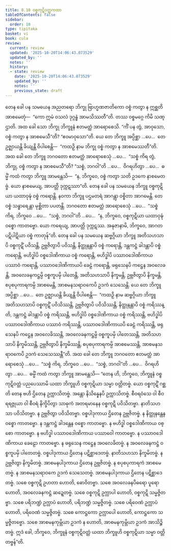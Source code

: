 ```yaml
---
title: 8.10 ဝစ္စကုဋိဝတ္တကထာ
tableOfContents: false
sidebar:
  order: 10
type: tipitaka
basket: vi
book: cula
review:
  current: review
  updated: '2025-10-20T14:06:43.073529'
  updated_by: ''
  notes: ''
  history:
  - state: review
    date: '2025-10-20T14:06:43.073529'
    updated_by: ''
    notes: ''
    previous_state: draft
---
```



<DynamicBreadcrumb />


<ReviewStatus review={frontmatter.review} showDetails={true} />

<HypothesisAnnotation frontmatter={frontmatter} />

<Division number="373" book="cula" e="ch" v="4" p="390">

<Paragraph number="1704" book="cula">
တေန ခေါ ပန သမယေန အညတရော ဘိက္ခု ဗြာဟ္မဏဇာတိကော ဝစ္စံ ကတွာ န ဣစ္ဆတိ အာစမေတုံ—  “ကော ဣမံ ဝသလံ ဒုဂ္ဂန္ဓံ အာမသိဿတီ”တိ. တဿ ဝစ္စမဂ္ဂေ ကိမိ သဏ္ဌာတိ. အထ ခေါ သော ဘိက္ခု ဘိက္ခူနံ ဧတမတ္ထံ အာရောစေသိ. “ကိံ ပန တွံ, အာဝုသော, ဝစ္စံ ကတွာ န အာစမေသီ”တိ? “ဧဝမာဝုသော”တိ. ယေ တေ ဘိက္ခူ အပ္ပိစ္ဆာ …ပေ…  တေ ဥဇ္ဈာယန္တိ ခိယျန္တိ ဝိပါစေန္တိ—  “ကထဉှိ နာမ ဘိက္ခု ဝစ္စံ ကတွာ န အာစမေဿတီ”တိ. အထ ခေါ တေ ဘိက္ခူ ဘဂဝတော ဧတမတ္ထံ အာရောစေသုံ …ပေ…  “သစ္စံ ကိရ တွံ, ဘိက္ခု, ဝစ္စံ ကတွာ န အာစမေသီ”တိ? “သစ္စံ, ဘဂဝါ”တိ …ပေ…  ဝိဂရဟိတွာ …ပေ…  ဓမ္မိံ ကထံ ကတွာ ဘိက္ခူ အာမန္တေသိ—  “န, ဘိက္ခဝေ, ဝစ္စံ ကတွာ သတိ ဥဒကေ နာစမေတဗ္ဗံ. ယော နာစမေယျ, အာပတ္တိ ဒုက္ကဋဿာ”တိ.
</Paragraph>

<Paragraph number="1705" book="cula">
တေန ခေါ ပန သမယေန ဘိက္ခူ ဝစ္စကုဋိယာ ယထာဝုဍ္ဎံ ဝစ္စံ ကရောန္တိ. နဝကာ ဘိက္ခူ ပဌမတရံ အာဂန္တွာ ဝစ္စိတာ အာဂမေန္တိ. တေ ဝစ္စံ သန္ဓာရေန္တာ မုစ္ဆိတာ ပပတန္တိ. ဘဂဝတော ဧတမတ္ထံ အာရောစေသုံ …ပေ…  “သစ္စံ ကိရ, ဘိက္ခဝေ …ပေ…  “သစ္စံ, ဘဂဝါ”တိ …ပေ…  “န, ဘိက္ခဝေ, ဝစ္စကုဋိယာ ယထာဝုဍ္ဎံ ဝစ္စော ကာတဗ္ဗော. ယော ကရေယျ, အာပတ္တိ ဒုက္ကဋဿ. အနုဇာနာမိ, ဘိက္ခဝေ, အာဂတပဋိပါဋိယာ ဝစ္စံ ကာတုန်”တိ.
</Paragraph>

<Paragraph number="1706" book="cula">
တေန ခေါ ပန သမယေန ဆဗ္ဗဂ္ဂိယာ ဘိက္ခူ အတိသဟသာပိ ဝစ္စကုဋိံ ပဝိသန္တိ, ဥဗ္ဘဇိတွာပိ ပဝိသန္တိ, နိတ္ထုနန္တာပိ ဝစ္စံ ကရောန္တိ, ဒန္တကဋ္ဌံ ခါဒန္တာပိ ဝစ္စံ ကရောန္တိ, ဗဟိဒ္ဓါပိ ဝစ္စဒေါဏိကာယ ဝစ္စံ ကရောန္တိ, ဗဟိဒ္ဓါပိ ပဿာဝဒေါဏိကာယ ပဿာဝံ ကရောန္တိ, ပဿာဝဒေါဏိကာယပိ ခေဠံ ကရောန္တိ, ဖရုသေနပိ ကဋ္ဌေန အဝလေခန္တိ, အဝလေခနကဋ္ဌမ္ပိ ဝစ္စကူပမှိ ပါတေန္တိ, အတိသဟသာပိ နိက္ခမန္တိ, ဥဗ္ဘဇိတွာပိ နိက္ခမန္တိ, စပုစပုကာရကမ္ပိ အာစမေန္တိ, အာစမနသရာဝကေပိ ဥဒကံ သေသေန္တိ. ယေ တေ ဘိက္ခူ အပ္ပိစ္ဆာ …ပေ…  တေ ဥဇ္ဈာယန္တိ ခိယျန္တိ ဝိပါစေန္တိ—  “ကထဉှိ နာမ ဆဗ္ဗဂ္ဂိယာ ဘိက္ခူ အတိသဟသာပိ ဝစ္စကုဋိံ ပဝိသိဿန္တိ, ဥဗ္ဘဇိတွာပိ ပဝိသိဿန္တိ, နိတ္ထုနန္တာပိ ဝစ္စံ ကရိဿန္တိ, ဒန္တကဋ္ဌံ ခါဒန္တာပိ ဝစ္စံ ကရိဿန္တိ, ဗဟိဒ္ဓါပိ ဝစ္စဒေါဏိကာယ ဝစ္စံ ကရိဿန္တိ, ဗဟိဒ္ဓါပိ ပဿာဝဒေါဏိကာယ ပဿာဝံ ကရိဿန္တိ, ပဿာဝဒေါဏိကာယပိ ခေဠံ ကရိဿန္တိ, ဖရုသေနပိ ကဋ္ဌေန အဝလေခိဿန္တိ, အဝလေခနကဋ္ဌမ္ပိ ဝစ္စကူပမှိ ပါတေဿန္တိ, အတိသဟသာပိ နိက္ခမိဿန္တိ, ဥဗ္ဘဇိတွာပိ နိက္ခမိဿန္တိ, စပုစပုကာရကမ္ပိ အာစမေဿန္တိ, အာစမနသရာဝကေပိ ဥဒကံ သေသေဿန္တီ”တိ. အထ ခေါ တေ ဘိက္ခူ ဘဂဝတော ဧတမတ္ထံ အာရောစေသုံ …ပေ…  “သစ္စံ ကိရ, ဘိက္ခဝေ …ပေ…  “သစ္စံ, ဘဂဝါ”တိ …ပေ…  ဝိဂရဟိတွာ …ပေ…  ဓမ္မိံ ကထံ ကတွာ ဘိက္ခူ အာမန္တေသိ—
</Paragraph>

</Division>
<Division number="374" book="cula" e="ch" v="4" p="392">

<Paragraph number="1707" book="cula">
“တေန ဟိ, ဘိက္ခဝေ, ဘိက္ခူနံ ဝစ္စကုဋိဝတ္တံ ပညပေဿာမိ ယထာ ဘိက္ခူဟိ ဝစ္စကုဋိယာ သမ္မာ ဝတ္တိတဗ္ဗံ. ယော ဝစ္စကုဋိံ ဂစ္ဆတိ တေန ဗဟိ ဌိတေန ဥက္ကာသိတဗ္ဗံ. အန္တော နိသိန္နေနပိ ဥက္ကာသိတဗ္ဗံ. စီဝရဝံသေ ဝါ စီဝရရဇ္ဇုယာ ဝါ စီဝရံ နိက္ခိပိတွာ သာဓုကံ အတရမာနေန ဝစ္စကုဋိ ပဝိသိတဗ္ဗာ. နာတိသဟသာ ပဝိသိတဗ္ဗာ. န ဥဗ္ဘဇိတွာ ပဝိသိတဗ္ဗာ. ဝစ္စပါဒုကာယ ဌိတေန ဥဗ္ဘဇိတဗ္ဗံ. န နိတ္ထုနန္တေန ဝစ္စော ကာတဗ္ဗော. န ဒန္တကဋ္ဌံ ခါဒန္တေန ဝစ္စော ကာတဗ္ဗော. န ဗဟိဒ္ဓါ ဝစ္စဒေါဏိကာယ ဝစ္စော ကာတဗ္ဗော. န ဗဟိဒ္ဓါ ပဿာဝဒေါဏိကာယ ပဿာဝေါ ကာတဗ္ဗော. န ပဿာဝဒေါဏိကာယ ခေဠော ကာတဗ္ဗော. န ဖရုသေန ကဋ္ဌေန အဝလေခိတဗ္ဗံ. န အဝလေခနကဋ္ဌံ ဝစ္စကူပမှိ ပါတေတဗ္ဗံ. ဝစ္စပါဒုကာယ ဌိတေန ပဋိစ္ဆာဒေတဗ္ဗံ. နာတိသဟသာ နိက္ခမိတဗ္ဗံ. န ဥဗ္ဘဇိတွာ နိက္ခမိတဗ္ဗံ. အာစမနပါဒုကာယ ဌိတေန ဥဗ္ဘဇိတဗ္ဗံ. န စပုစပုကာရကံ အာစမေတဗ္ဗံ. န အာစမနသရာဝကေ ဥဒကံ သေသေတဗ္ဗံ. အာစမနပါဒုကာယ ဌိတေန ပဋိစ္ဆာဒေတဗ္ဗံ.
</Paragraph>

<Paragraph number="1708" book="cula">
သစေ ဝစ္စကုဋိ ဥဟတာ ဟောတိ, ဓောဝိတဗ္ဗာ. သစေ အဝလေခနပိဓရော ပူရော ဟောတိ, အဝလေခနကဋ္ဌံ ဆဍ္ဍေတဗ္ဗံ. သစေ ဝစ္စကုဋိ ဥက္လာပါ ဟောတိ, ဝစ္စကုဋိ သမ္မဇ္ဇိတဗ္ဗာ. သစေ ပရိဘဏ္ဍံ ဥက္လာပံ ဟောတိ, ပရိဘဏ္ဍံ သမ္မဇ္ဇိတဗ္ဗံ. သစေ ပရိဝေဏံ ဥက္လာပံ ဟောတိ, ပရိဝေဏံ သမ္မဇ္ဇိတဗ္ဗံ. သစေ ကောဋ္ဌကော ဥက္လာပေါ ဟောတိ, ကောဋ္ဌကော သမ္မဇ္ဇိတဗ္ဗော. သစေ အာစမနကုမ္ဘိယာ ဥဒကံ န ဟောတိ, အာစမနကုမ္ဘိယာ ဥဒကံ အာသိဉ္စိတဗ္ဗံ. ဣဒံ ခေါ, ဘိက္ခဝေ, ဘိက္ခူနံ ဝစ္စကုဋိဝတ္တံ ယထာ ဘိက္ခူဟိ ဝစ္စကုဋိယာ သမ္မာ ဝတ္တိတဗ္ဗန်”တိ.
</Paragraph>
</Division>